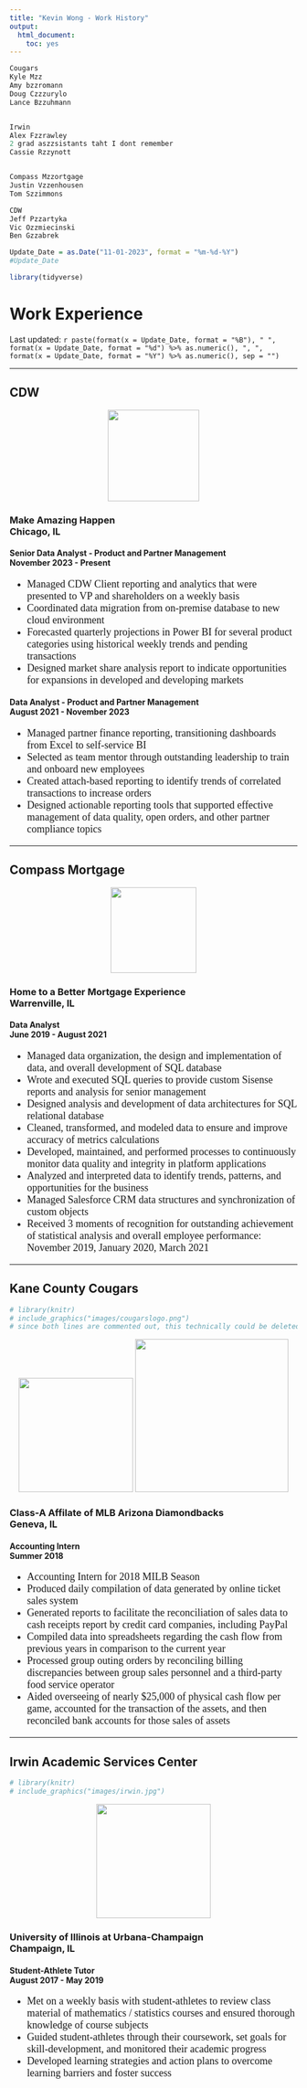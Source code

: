 ```yaml
---
title: "Kevin Wong - Work History"
output:
  html_document:
    toc: yes
---
```





```r
Cougars
Kyle Mzz
Amy bzzromann
Doug Czzzurylo
Lance Bzzuhmann


Irwin
Alex Fzzrawley
2 grad aszzsistants taht I dont remember
Cassie Rzzynott


Compass Mzzortgage
Justin Vzzenhousen
Tom Szzimmons

CDW
Jeff Pzzartyka
Vic Ozzmiecinski
Ben Gzzabrek
```




<style>
.class1 {
	  color: #BFBFBF;
}
.new {
	  font-family: Times New Roman;
	  font-size: 18px;
}

code {
  color: #BLACK;
}

</style>

```r
Update_Date = as.Date("11-01-2023", format = "%m-%d-%Y")
#Update_Date

library(tidyverse)
```



<h1>Work Experience</h1>

<p class="last-updated">
Last updated: `r paste(format(x = Update_Date, format = "%B"), " ", format(x = Update_Date, format = "%d") %>% as.numeric(), ", ", format(x = Update_Date, format = "%Y") %>% as.numeric(), sep = "")`
</p>

<hr />







## CDW

<p></p>
<center> <!--image -->
<img src="images/cdw white.png" width=160px>
<p></p>
</center>

<h3>
<!--<span>People Who Get IT</span>Removing 10/2/2023-->
<span>Make Amazing Happen</span>
<br class="br-mobile-break">
<span class="test222">Chicago, IL</span>
</h3>



<h4>
<span>Senior Data Analyst - Product and Partner Management</span>
<br class="br-mobile-break">
<span class="test222">November 2023 - Present</span>
</h4>

<ul class="new">

  <li>Managed CDW Client reporting and analytics that were presented to VP and shareholders on a weekly basis</li>
  <li>Coordinated data migration from on-premise database to new cloud environment</li>
  <li>Forecasted quarterly projections in Power BI for several product categories using historical weekly trends and pending transactions</li>
  <li>Designed market share analysis report to indicate opportunities for expansions in developed and developing markets</li>

</ul>


<h4>
<span>Data Analyst - Product and Partner Management</span>
<br class="br-mobile-break">
<span class="test222">August 2021 - November 2023</span>
</h4>

<ul class="new">

  <li>Managed partner finance reporting, transitioning dashboards from Excel to self-service BI</li>
  <li>Selected as team mentor through outstanding leadership to train and onboard new employees</li>
  <li>Created attach-based reporting to identify trends of correlated transactions to increase orders</li>
  <li>Designed actionable reporting tools that supported effective management of data quality, open orders, and other partner compliance topics</li>

</ul>

<!--
[CDW Website](https://www.cdw.com/){target="_blank"}
-->


















<hr />

## Compass Mortgage

<p></p>
<center>
<!--
<img src="images/compass.png" width=500px>
<img src="images/compass_white.png" width=500px>
<img id="test" src="images/compass_white.png" width=500px>
!-->
<img src="images/compass blue.jpeg" height=150px>
<p></p>
</center>

<h3>
<span>Home to a Better Mortgage Experience</span>
<br class="br-mobile-break">
<span class="test222">Warrenville, IL</span>
</h3>
<h4>
<span>Data Analyst</span>
<br class="br-mobile-break">
<span class="test222">June 2019 - August 2021</span>
</h4>

<ul class="new">
  <!-- <li>Responsible for managing data organization, the design and implementation of data, and overall development of SQL database</li>
  <li>Wrote and executed SQL queries to provide custom reports and analysis for senior management</li>
  <li>Clean, transform, and model data to ensure and improve accuracy of metrics calculations</li>
  <li>Develop, maintain and perform processes to continuously monitor data quality and integrity in platform applications</li>
  <li>Analyze and interpret data to identify trends, patterns, and opportunities for the business</li>
  <li>Managed Salesforce CRM data structures and synchronization of custom objects</li> 
  <li>Manage data by creating, updating, and organizing data</li>
  <li>Design and implement data structures and user interfaces</li>
  <li>Develop databases using data access languages</li>
  <li>Develop data schemas to support information delivery and consumption</li>
  <li>Prepare reports and analysis</li>
  <li>Troubleshoot the reporting database</li>
  <li>Train end users on new reports and/or dashboards</li>
  <li>Create and iterate on deliverables</li> -->
  
 <!-- resume as of 7/31/2021
  <li>Responsible for managing data organization, the design and implementation of data, and overall development of SQL database</li>
  <li>Write and execute SQL queries to provide custom reports and analysis for senior management</li>
  <li>Design analysis and development of data architectures for SQL relational database</li>
  <li>Clean, transform, and model data to ensure and improve accuracy of metrics calculations</li>
  <li>Develop, maintain and perform processes to continuously monitor data quality and integrity in platform
applications</li>
  <li>Analyze and interpret data to identify trends, patterns, and opportunities for the business</li>
  <li>Manage Salesforce CRM data structures and synchronization of custom objects</li>
  <li>Received 3 moments of recognition for outstanding achievement of statistical analysis and overall employee
performance: November 2019, January 2020, March 2021</li> -->

  <li>Managed data organization, the design and implementation of data, and overall development of SQL database</li>
  <li>Wrote and executed SQL queries to provide custom Sisense reports and analysis for senior management</li>
  <li>Designed analysis and development of data architectures for SQL relational database</li>
  <li>Cleaned, transformed, and modeled data to ensure and improve accuracy of metrics calculations</li>
  <li>Developed, maintained, and performed processes to continuously monitor data quality and integrity in platform applications</li>
  <li>Analyzed and interpreted data to identify trends, patterns, and opportunities for the business</li>
  <li>Managed Salesforce CRM data structures and synchronization of custom objects</li>
  <li>Received 3 moments of recognition for outstanding achievement of statistical analysis and overall employee performance: November 2019, January 2020, March 2021</li>

</ul>

<!--
[Compass Mortgage Website](https://www.compmort.com){target="_blank"}
-->

<hr />
















## Kane County Cougars

```r
# library(knitr)
# include_graphics("images/cougarslogo.png")
# since both lines are commented out, this technically could be deleted
```

<center>
<img src="images/cougarslogo.png" width=200px>   <img src="images/field.jpeg" width=268px>
<p></p>
</center>

<h3>
<span>Class-A Affilate of MLB Arizona Diamondbacks</span>
<br class="br-mobile-break">
<span class="test222">Geneva, IL</span>
</h3>
<h4>
<span>Accounting Intern</span>
<br class="br-mobile-break">
<span class="test222">Summer 2018</span>
</h4>

<ul class="new">
  <li>Accounting Intern for 2018 MILB Season</li>
  <li>Produced daily compilation of data generated by online ticket sales system</li>
  <li>Generated reports to facilitate the reconciliation of sales data to cash receipts report by credit card companies, including PayPal</li>
  <li>Compiled data into spreadsheets regarding the cash flow from previous years in comparison to the current year</li>
  <li>Processed group outing orders by reconciling billing discrepancies between group sales personnel and a third-party food service operator</li>
  <li>Aided overseeing of nearly $25,000 of physical cash flow per game, accounted for the transaction of the assets, and then reconciled bank accounts for those sales of assets</li>
</ul>

<!--
[Kane County Cougars Website](https://www.milb.com/kane-county){target="_blank"}
-->

<hr />















## Irwin Academic Services Center

```r
# library(knitr)
# include_graphics("images/irwin.jpg")
```

<center>
<img src="images/irwin.jpg" width=200px>
<p></p>
</center>

<h3>
<span>University of Illinois at Urbana-Champaign</span>
<br class="br-mobile-break">
<span class="test222">Champaign, IL</span>
</h3>
<h4>
<span>Student-Athlete Tutor</span>
<br class="br-mobile-break">
<span class="test222">August 2017 - May 2019</span>
</h4>

<ul class="new">
  <li>Met on a weekly basis with student-athletes to review class material of mathematics / statistics courses and ensured thorough knowledge of course subjects</li>
  <li>Guided student-athletes through their coursework, set goals for skill-development, and monitored their academic progress</li>
  <li>Developed learning strategies and action plans to overcome learning barriers and foster success</li>
</ul>


